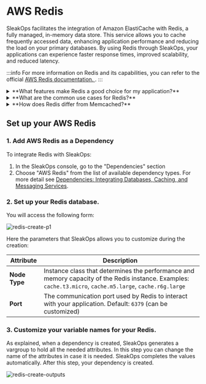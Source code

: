 
# AWS Redis

SleakOps facilitates the integration of Amazon ElastiCache with Redis, a fully managed, in-memory data store. This service allows you to cache frequently accessed data, enhancing application performance and reducing the load on your primary databases. By using Redis through SleakOps, your applications can experience faster response times, improved scalability, and reduced latency.

:::info
For more information on Redis and its capabilities, you can refer to the official [AWS Redis documentation. <FiExternalLink/>](https://aws.amazon.com/elasticache/redis/).
:::

<details>
<summary>
**What features make Redis a good choice for my application?**
</summary>
Redis offers several advanced features that make it suitable for a wide range of applications:
- **Data Persistence**: Redis can save data to disk, ensuring that information is not lost in the event of a restart. 
- **Advanced Data Structures**: Redis supports more complex data structures than simple key-value stores, such as lists, sets, hashes, sorted sets, and more. 
- **High Availability**: Through replication and automatic failover, Redis ensures that your application remains operational even if a node fails.
- **Scalability**: Redis can be scaled both vertically (with larger instances) and horizontally (using sharding and clusters).
- **Pub/Sub Messaging**: Redis offers native support for publish/subscribe messaging patterns, useful for building real-time applications.
</details>

<details>
<summary>
**What are the common use cases for Redis?**
</summary>
Redis is versatile and can be used in a variety of scenarios, including:
- **Session Management**: Redis is commonly used for storing user session data due to its low-latency data access and persistence features.
- **Caching**: Redis is ideal for caching frequently accessed data, reducing load on primary databases and improving response times.
- **Real-Time Analytics**: Redis's fast in-memory processing capabilities make it perfect for real-time analytics, leaderboards, and counters.
- **Message Queues**: With Redis’s pub/sub functionality, you can use it for messaging systems and event streaming.
- **Job Queues**: Redis is used for managing background job queues in large-scale applications.
</details>

<details>
<summary>
**How does Redis differ from Memcached?**
</summary>
Redis is more feature-rich than Memcached. Redis supports a variety of data structures like lists, sets, and hashes, while Memcached is limited to simple key-value pairs. Redis also supports data persistence and replication, making it suitable for applications where durability and high availability are critical. However, Memcached is typically more lightweight and faster for basic caching scenarios.
</details>

## Set up your AWS Redis
### 1. Add AWS Redis as a Dependency
To integrate Redis with SleakOps:
1. In the SleakOps console, go to the "Dependencies" section
2. Choose "AWS Redis" from the list of available dependency types. 
For more detail see [Dependencies: Integrating Databases, Caching, and Messaging Services](/dependency/index).

### 2. Set up your Redis database.
You will access the following form:

<Zoom overlayBgColorEnd="rgba(255, 255, 255, 0.8)">
<img
    src="/img/dependency/redis/redis-create-p1.png"
    alt="redis-create-p1"
/>
</Zoom>

Here the parameters that SleakOps allows you to customize during the creation:

| **Attribute** | **Description** |
| --- | --- | 
| **Node Type** | Instance class that determines the performance and memory capacity of the Redis instance. Examples: `cache.t3.micro`, `cache.m5.large`, `cache.r6g.large`  |
| **Port** | The communication port used by Redis to interact with your application. Default: `6379` (can be customized) |

### 3. Customize your variable names for your Redis.

As explained, when a dependency is created, SleakOps generates a vargroup to hold all the needed attributes. 
In this step you can change the name of the attributes in case it is needed. 
SleakOps completes the values automatically. 
After this step, your dependency is created.

<Zoom overlayBgColorEnd="rgba(255, 255, 255, 0.8)">
<img
    src="/img/dependency/redis/redis-create-outputs.png"
    alt="redis-create-outputs"
/>
</Zoom>